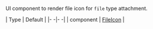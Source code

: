 UI component to render file icon for `file` type attachment.

| Type | Default |
|- -|- -|
| component | [FileIcon](/reactnative/ui-components/file-icon) |
